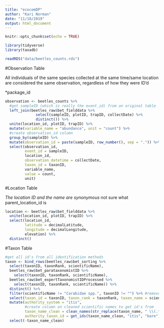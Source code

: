 ```yaml
---
title: "ecocomDP"
author: "Kari Norman"
date: "11/18/2019"
output: html_document
---
```


```r
knitr::opts_chunk$set(echo = TRUE)
```

```r
library(tidyverse)
library(taxadb)
```

```r
readRDS("data/beetles_counts.rds")
```

#Observation Table

All individuals of the same species collected at the same time/same location are considered the same observation, regardless of how they were ID'd

*package_id
```r
observation <- beetles_counts %>%
  #get sampleID (which is really the event_id) from an original table
  left_join(beetles_raw$bet_fielddata %>%
              select(sampleID, plotID, trapID, collectDate) %>% 
              distinct()) %>%
  unite(location_id, plotID, trapID) %>%
  mutate(variable_name = "abundance", unit = "count") %>%
  #create observation_id column
  group_by(sampleID) %>%
  mutate(observation_id = paste(sampleID, row_number(), sep = ".")) %>%
  select(observation_id, 
         event_id = sampleID, 
         location_id, 
         observation_datetime = collectDate, 
         taxon_id = taxonID, 
         variable_name, 
         value = count, 
         unit)
```

#Location Table

*The location ID and the name are synonymous
*not sure what parent_location_id is
```r
location <- beetles_raw$bet_fielddata %>%
  unite(location_id, plotID, trapID) %>%
  select(location_id, 
         latitude = decimalLatitude, 
         longitude = decimalLongitude,
         elevation) %>% 
  distinct()
```

#Taxon Table

```r
#get all id's from all identification methods
taxon <- bind_rows(beetles_raw$bet_sorting %>%
  select(taxonID, taxonRank, scientificName), 
  beetles_raw$bet_parataxonomistID %>%
    select(taxonID, taxonRank, scientificName), 
  beetles_raw$bet_expertTaxonomistIDProcessed %>%
    select(taxonID, taxonRank, scientificName)) %>% 
  distinct() %>%
  filter(scientificName != "Carabidae spp.", taxonID != "") %>% #remove typo (entry with the apropriate sciName is already in df)
  select(taxon_id = taxonID, taxon_rank = taxonRank, taxon_name = scientificName) %>%
  mutate(authority_system = "itis", 
         #create column on cleaned scientific names to get id's from 
         taxon_name_clean = clean_names(str_replace(taxon_name, " \\(.*\\)", ""), lowercase = FALSE),
         authority_taxon_id = get_ids(taxon_name_clean, "itis", "bare")) %>%
  select(-taxon_name_clean)

```

